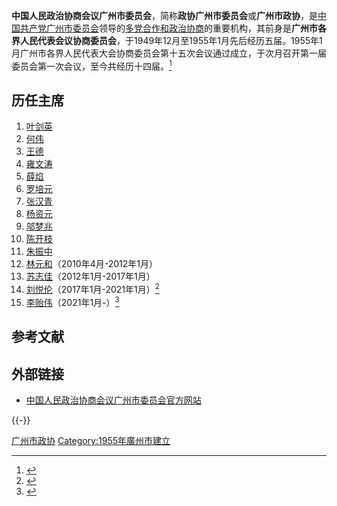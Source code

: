 {{Infobox PRCG
|机构名称=中国人民政治协商会议<br>广州市委员会
|标志1=Charter of the Chinese People's Political Consultative Conference (CPPCC) logo.svg
|上级机构=[[中国人民政治协商会议广东省委员会|中国人民政治协商会议广东省委员会]]
|中共上级=[[中国共产党广州市委员会|中国共产党广州市委员会]]
|机构类型=政协组织
|行政级别=副省级
|职位1=主席
|人员1=[[李贻伟|李贻伟]]
|职位2=副主席
|人员2=潘建国、姚建明、于欣伟、武延军、张雅洁、龚海杰、陈雄桥、王桂林
|人数2=8
|职位3=秘书长
|人员3=[[黄洁峰|黄洁峰]]
|成立时间=1955年1月
|前身=广州市各界人民代表会议协商委员会
|地址1=[[越秀区|越秀区]]烟雨路48号
|邮编1=
|电话1={{Tel|86|20|3759 5107}}
|a=[[中国共产党广州市委员会|中国共产党广州市委员会]]
|b=[[广州市人民代表大会|广州市人民代表大会]]
|c=[[广州市人民代表大会常务委员会|广州市人民代表大会常务委员会]]
|d=[[广州市人民政府|广州市人民政府]]
}}

'''中国人民政治协商会议广州市委员会'''，简称'''政协广州市委员会'''或'''广州市政协'''，是[[中国共产党|中国共产党]][[中国共产党广州市委员会|广州市委员会]]领导的[[中国共产党领导的多党合作和政治协商制度|多党合作和政治协商]]的重要机构，其前身是'''广州市各界人民代表会议协商委员会'''，于1949年12月至1955年1月先后经历五届。1955年1月广州市各界人民代表大会协商委员会第十五次会议通过成立，于次月召开第一届委员会第一次会议，至今共经历十四届。<ref>{{cite web |author1=广州日报 |title=广州新一届市政协主席、副主席、秘书长名单(主席李贻伟) |url=http://district.ce.cn/newarea/sddy/202201/27/t20220127_37294384.shtml |website=中国经济网地方党政领导资料库 |accessdate=2022-01-27 |archive-date=2022-05-11 |archive-url=https://web.archive.org/web/20220511042117/http://district.ce.cn/newarea/sddy/202201/27/t20220127_37294384.shtml }}</ref>

==历任主席==
#[[叶剑英|叶剑英]]
#[[何伟|何伟]]
#[[王德|王德]]
#[[雍文涛|雍文涛]]
#[[薛焰|薛焰]]
#[[罗培元|罗培元]]
#[[张汉青|张汉青]]
#[[杨资元|杨资元]]
#[[邬梦兆|邬梦兆]]
#[[陈开枝|陈开枝]]
#[[朱振中_(1946年)|朱振中]]
#[[林元和|林元和]]（2010年4月-2012年1月）
#[[苏志佳|苏志佳]]（2012年1月-2017年1月）
#[[刘悦伦|刘悦伦]]（2017年1月-2021年1月）<ref>{{cite web |url=http://www.thepaper.cn/newsDetail_forward_1595614 |title=广东省人大常委会副主任刘悦伦当选广州市政协主席 |website=澎湃新闻 |access-date=2017-01-07 |archive-date=2017-01-09 |archive-url=https://web.archive.org/web/20170109020754/http://www.thepaper.cn/newsDetail_forward_1595614 |dead-url=no }}</ref>
#[[李贻伟|李贻伟]]（2021年1月-）<ref>{{cite web |url=http://district.ce.cn/newarea/sddy/202101/30/t20210130_36275427.shtml |title=李贻伟当选广州市政协主席 黄伟林、何汝诚、李小琴当选副主席 |publisher=中国经济网 |access-date=2021-01-30 |archive-date=2021-11-04 |archive-url=https://web.archive.org/web/20211104233857/http://district.ce.cn/newarea/sddy/202101/30/t20210130_36275427.shtml }}</ref>

== 参考文献 ==
{{Reflist|2}}

==外部链接==
*[https://web.archive.org/web/20100311003629/http://www.gzzx.gov.cn/ 中国人民政治协商会议广州市委员会官方网站]

{{-}}
{{中华人民共和国广东省广州市正职领导人|nocat}}

[[Category:广州市政协|]]
[[Category:1955年廣州市建立|Category:1955年廣州市建立]]
